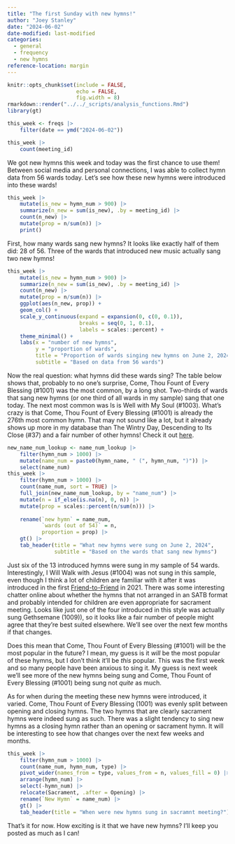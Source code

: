 ```yaml
---
title: "The first Sunday with new hymns!"
author: "Joey Stanley"
date: "2024-06-02"
date-modified: last-modified
categories: 
  - general
  - frequency
  - new hymns
reference-location: margin
---
```


```r
knitr::opts_chunk$set(include = FALSE,
                      echo = FALSE,
                      fig.width = 8)
rmarkdown::render("../../_scripts/analysis_functions.Rmd")
library(gt)
```

 

```r
this_week <- freqs |> 
    filter(date == ymd("2024-06-02"))
```

```r
this_week |> 
    count(meeting_id)
```

We got new hymns this week and today was the first chance to use them! Between social media and personal connections, I was able to collect hymn data from 56 wards today. Let's see how these new hymns were introduced into these wards!



```r
this_week |> 
    mutate(is_new = hymn_num > 900) |> 
    summarize(n_new = sum(is_new), .by = meeting_id) |> 
    count(n_new) |> 
    mutate(prop = n/sum(n)) |> 
    print()
```

First, how many wards sang new hymns? It looks like exactly half of them did: 28 of 56. Three of the wards that introduced new music actually sang two new hymns!

```r
this_week |> 
    mutate(is_new = hymn_num > 900) |> 
    summarize(n_new = sum(is_new), .by = meeting_id) |> 
    count(n_new) |> 
    mutate(prop = n/sum(n)) |> 
    ggplot(aes(n_new, prop)) + 
    geom_col() + 
    scale_y_continuous(expand = expansion(0, c(0, 0.1)),
                       breaks = seq(0, 1, 0.1),
                       labels = scales::percent) + 
    theme_minimal() + 
    labs(x = "number of new hymns",
         y = "proportion of wards",
         title = "Proportion of wards singing new hymns on June 2, 2024",
         subtitle = "Based on data from 56 wards")
```

Now the real question: what hymns did these wards sing? The table below shows that, probably to no one's surprise, <hymn>Come, Thou Fount of Every Blessing (#1001)</hymn> was the most common, by a long shot. Two-thirds of wards that sang new hymns (or one third of all wards in my sample) sang that one today. The next most common was <hymn>Is is Well with My Soul (#1003)</hymn>. What's crazy is that <hymn>Come, Thou Fount of Every Blessing (#1001)</hymn> is already the 276th most common hymn. That may not sound like a lot, but it already shows up more in my database than <hymn>The Wintry Day, Descending to Its Close (#37)</hymn> and a fair number of other hymns! Check it out [here](/overview.html).


```r
new_name_num_lookup <- name_num_lookup |> 
    filter(hymn_num > 1000) |> 
    mutate(name_num = paste0(hymn_name, " (", hymn_num, ")")) |> 
    select(name_num)
this_week |> 
    filter(hymn_num > 1000) |> 
    count(name_num, sort = TRUE) |> 
    full_join(new_name_num_lookup, by = "name_num") |>
    mutate(n = if_else(is.na(n), 0, n)) |> 
    mutate(prop = scales::percent(n/sum(n))) |>
    
    rename(`new hymn` = name_num,
           `wards (out of 54)` = n,
           proportion = prop) |> 
    gt() |> 
    tab_header(title = "What new hymns were sung on June 2, 2024",
               subtitle = "Based on the wards that sang new hymns")
```

Just six of the 13 introduced hymns were sung in my sample of 54 wards. Interestingly, <hymn>I Will Walk with Jesus (#1004)</hymn> was not sung in this sample, even though I think a lot of children are familiar with it after it was introduced in the first [Friend-to-Friend](https://www.youtube.com/watch?v=kFrBfJKng_Y&pp=ygUQZnJpZW5kIHRvIGZyaWVuZA%3D%3D) in 2021. There was some interesting chatter online about whether the hymns that not arranged in an SATB format and probably intended for children are even appropriate for sacrament meeting. Looks like just one of the four introduced in this style was actually sung <hymn>Gethsemane (1009)</hymn>), so it looks like a fair number of people might agree that they're best suited elsewhere. We'll see over the next few months if that changes. 

Does this mean that <hymn>Come, Thou Fount of Every Blessing (#1001)</hymn> will be the most popular in the future? I mean, my guess is it *will* be the most popular of these hymns, but I don't think it'll be *this* popular. This was the first week and so many people have been anxious to sing it. My guess is next week we'll see more of the new hymns being sung and <hymn>Come, Thou Fount of Every Blessing (#1001)</hymn> being sung not *quite* as much. 

As for when during the meeting these new hymns were introduced, it varied. <hymn>Come, Thou Fount of Every Blessing (1001)</hymn> was evenly split between opening and closing hymns. The two hymns that are clearly sacrament hymns were indeed sung as such. There was a slight tendency to sing new hymns as a closing hymn rather than an opening or sacrament hymn. It will be interesting to see how that changes over the next few weeks and months. 

```r
this_week |> 
    filter(hymn_num > 1000) |> 
    count(name_num, hymn_num, type) |> 
    pivot_wider(names_from = type, values_from = n, values_fill = 0) |> 
    arrange(hymn_num) |> 
    select(-hymn_num) |> 
    relocate(Sacrament, .after = Opening) |> 
    rename(`New Hymn` = name_num) |> 
    gt() |> 
    tab_header(title = "When were new hymns sung in sacramnt meeting?")
```

That's it for now. How exciting is it that we have new hymns? I'll keep you posted as much as I can!